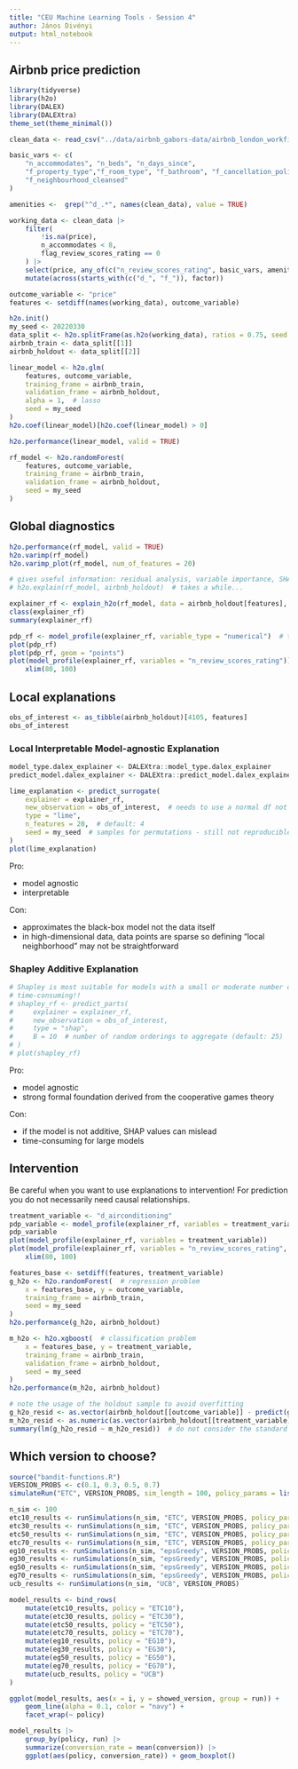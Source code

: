 ```yaml
---
title: "CEU Machine Learning Tools - Session 4"
author: János Divényi
output: html_notebook
---
```


## Airbnb price prediction

```r
library(tidyverse)
library(h2o)
library(DALEX)
library(DALEXtra)
theme_set(theme_minimal())
```

```r
clean_data <- read_csv("../data/airbnb_gabors-data/airbnb_london_workfile_adj_book.csv")

basic_vars <- c(
    "n_accommodates", "n_beds", "n_days_since",
    "f_property_type","f_room_type", "f_bathroom", "f_cancellation_policy", "f_bed_type",
    "f_neighbourhood_cleansed"
)

amenities <-  grep("^d_.*", names(clean_data), value = TRUE)

working_data <- clean_data |>
    filter(
        !is.na(price),
        n_accommodates < 8,
        flag_review_scores_rating == 0
    ) |>
    select(price, any_of(c("n_review_scores_rating", basic_vars, amenities))) |>
    mutate(across(starts_with(c("d_", "f_")), factor))

outcome_variable <- "price"
features <- setdiff(names(working_data), outcome_variable)
```


```r
h2o.init()
my_seed <- 20220330
data_split <- h2o.splitFrame(as.h2o(working_data), ratios = 0.75, seed = my_seed)
airbnb_train <- data_split[[1]]
airbnb_holdout <- data_split[[2]]
```
```r
linear_model <- h2o.glm(
    features, outcome_variable,
    training_frame = airbnb_train,
    validation_frame = airbnb_holdout,
    alpha = 1,  # lasso
    seed = my_seed
)
h2o.coef(linear_model)[h2o.coef(linear_model) > 0]
```


```r
h2o.performance(linear_model, valid = TRUE)
```



```r
rf_model <- h2o.randomForest(
    features, outcome_variable,
    training_frame = airbnb_train,
    validation_frame = airbnb_holdout,
    seed = my_seed
)
```

## Global diagnostics

```r
h2o.performance(rf_model, valid = TRUE)
h2o.varimp(rf_model)
h2o.varimp_plot(rf_model, num_of_features = 20)
```
```r
# gives useful information: residual analysis, variable importance, SHAP Summary, PDP-s -- but hard to customize
# h2o.explain(rf_model, airbnb_holdout)  # takes a while... 
```

```r
explainer_rf <- explain_h2o(rf_model, data = airbnb_holdout[features], y = airbnb_holdout[[outcome_variable]])
class(explainer_rf)
summary(explainer_rf)
```

```r
pdp_rf <- model_profile(explainer_rf, variable_type = "numerical")  # takes a while...
plot(pdp_rf)
plot(pdp_rf, geom = "points")
plot(model_profile(explainer_rf, variables = "n_review_scores_rating")) +
    xlim(80, 100)
```


## Local explanations

```r
obs_of_interest <- as_tibble(airbnb_holdout)[4105, features]
obs_of_interest
```

### Local Interpretable Model-agnostic Explanation

```r
model_type.dalex_explainer <- DALEXtra::model_type.dalex_explainer
predict_model.dalex_explainer <- DALEXtra::predict_model.dalex_explainer

lime_explanation <- predict_surrogate(
    explainer = explainer_rf,
    new_observation = obs_of_interest,  # needs to use a normal df not an H2OFrame!
    type = "lime",
    n_features = 20,  # default: 4
    seed = my_seed  # samples for permutations - still not reproducible :(
)
plot(lime_explanation)
```
Pro:

- model agnostic
- interpretable

Con:

- approximates the black-box model not the data itself
- in high-dimensional data, data points are sparse so defining "local neighborhood" may not be straightforward

### Shapley Additive Explanation

```r
# Shapley is most suitable for models with a small or moderate number of explanatory variables
# time-consuming!!
# shapley_rf <- predict_parts(
#     explainer = explainer_rf,
#     new_observation = obs_of_interest,
#     type = "shap",
#     B = 10  # number of random orderings to aggregate (default: 25)
# )
# plot(shapley_rf)
```

Pro:

- model agnostic
- strong formal foundation derived from the cooperative games theory

Con:

- if the model is not additive, SHAP values can mislead
- time-consuming for large models

## Intervention

Be careful when you want to use explanations to intervention! For prediction you do not necessarily need causal relationships.

```r
treatment_variable <- "d_airconditioning"
pdp_variable <- model_profile(explainer_rf, variables = treatment_variable)
pdp_variable
plot(model_profile(explainer_rf, variables = treatment_variable))
plot(model_profile(explainer_rf, variables = "n_review_scores_rating", groups = treatment_variable)) +
    xlim(80, 100)
```

```r
features_base <- setdiff(features, treatment_variable)
g_h2o <- h2o.randomForest(  # regression problem
    x = features_base, y = outcome_variable,
    training_frame = airbnb_train,
    seed = my_seed
)
h2o.performance(g_h2o, airbnb_holdout)

m_h2o <- h2o.xgboost(  # classification problem
    x = features_base, y = treatment_variable,
    training_frame = airbnb_train,
    validation_frame = airbnb_holdout,
    seed = my_seed
)
h2o.performance(m_h2o, airbnb_holdout)

# note the usage of the holdout sample to avoid overfitting
g_h2o_resid <- as.vector(airbnb_holdout[[outcome_variable]] - predict(g_h2o, airbnb_holdout))
m_h2o_resid <- as.numeric(as.vector(airbnb_holdout[[treatment_variable]])) - as.vector(predict(m_h2o, airbnb_holdout)$p1)
summary(lm(g_h2o_resid ~ m_h2o_resid))  # do not consider the standard errors as lm() does not know it uses estimated values instead of true observations (the DoubleML package is able to calculate standard errors)
```


## Which version to choose?

```r
source("bandit-functions.R")
VERSION_PROBS <- c(0.1, 0.3, 0.5, 0.7)
simulateRun("ETC", VERSION_PROBS, sim_length = 100, policy_params = list(explore_until = 20))
```
```r
n_sim <- 100
etc10_results <- runSimulations(n_sim, "ETC", VERSION_PROBS, policy_params = list(explore_until = 10))
etc30_results <- runSimulations(n_sim, "ETC", VERSION_PROBS, policy_params = list(explore_until = 30))
etc50_results <- runSimulations(n_sim, "ETC", VERSION_PROBS, policy_params = list(explore_until = 50))
etc70_results <- runSimulations(n_sim, "ETC", VERSION_PROBS, policy_params = list(explore_until = 70))
eg10_results <- runSimulations(n_sim, "epsGreedy", VERSION_PROBS, policy_params = list(epsilon = 0.1))
eg30_results <- runSimulations(n_sim, "epsGreedy", VERSION_PROBS, policy_params = list(epsilon = 0.3))
eg50_results <- runSimulations(n_sim, "epsGreedy", VERSION_PROBS, policy_params = list(epsilon = 0.5))
eg70_results <- runSimulations(n_sim, "epsGreedy", VERSION_PROBS, policy_params = list(epsilon = 0.7))
ucb_results <- runSimulations(n_sim, "UCB", VERSION_PROBS)

model_results <- bind_rows(
    mutate(etc10_results, policy = "ETC10"),
    mutate(etc30_results, policy = "ETC30"),
    mutate(etc50_results, policy = "ETC50"),
    mutate(etc70_results, policy = "ETC70"),
    mutate(eg10_results, policy = "EG10"),
    mutate(eg30_results, policy = "EG30"),
    mutate(eg50_results, policy = "EG50"),
    mutate(eg70_results, policy = "EG70"),
    mutate(ucb_results, policy = "UCB")
)
```

```r
ggplot(model_results, aes(x = i, y = showed_version, group = run)) +
    geom_line(alpha = 0.1, color = "navy") +
    facet_wrap(~ policy)
```

```r
model_results |>
    group_by(policy, run) |>
    summarize(conversion_rate = mean(conversion)) |>
    ggplot(aes(policy, conversion_rate)) + geom_boxplot()
```


